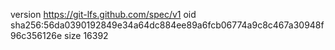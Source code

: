 version https://git-lfs.github.com/spec/v1
oid sha256:56da0390192849e34a64dc884ee89a6fcb06774a9c8c467a30948f96c356126e
size 16392
